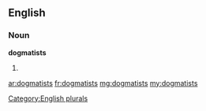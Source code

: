 ==English==

===Noun===
'''dogmatists'''

# {{plural of|dogmatist}}

[[Category:English plurals]]

[[ar:dogmatists]]
[[fr:dogmatists]]
[[mg:dogmatists]]
[[my:dogmatists]]